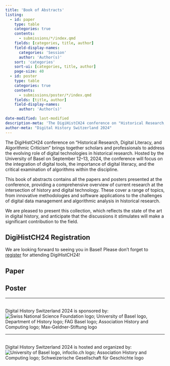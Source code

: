 ```yaml
---
title: 'Book of Abstracts'
listing:
  - id: paper
    type: table
    categories: true
    contents:
      - submissions/*/index.qmd
    fields: [categories, title, author]
    field-display-names: 
      categories: 'Session'
      author: 'Author(s)'
    sort: 'categories'
    sort-ui: [categories, title, author]
    page-size: 40
  - id: poster
    type: table
    categories: true
    contents:
      - submissions/poster/*/index.qmd
    fields: [title, author]
    field-display-names:
      author: 'Author(s)'

date-modified: last-modified
description-meta: 'The DigiHistCH24 conference on "Historical Research, Digital Literacy, and Algorithmic Criticism," hosted by the University of Basel on September 12-13, 2024, explores the integration of digital tools and the critical role of algorithms in historical research. This book of abstracts features all presented papers, offering insights into cutting-edge methodologies, software applications, and challenges in digital history.'
author-meta: "Digital History Switzerland 2024"
---
```


The DigiHistCH24 conference on "Historical Research, Digital Literacy, and Algorithmic Criticism" brings together scholars and professionals to address the evolving role of digital technologies in historical research. Hosted by the University of Basel on September 12--13, 2024, the conference will focus on the integration of digital tools, the importance of digital literacy, and the critical examination of algorithms within the discipline.

This book of abstracts contains all the papers and posters presented at the conference, providing a comprehensive overview of current research at the intersection of history and digital technology. These cover a range of topics, from innovative methodologies and software applications to the challenges of digital data management and algorithmic analysis in historical research.

We are pleased to present this collection, which reflects the state of the art in digital history, and anticipate that the discussions it stimulates will make a significant contribution to the field.

::: {.callout-tip}
## DigiHistCH24 Registration

We are looking forward to seeing you in Basel! Please don't forget to [register](https://conferences.unibas.ch/frontend/index.php?page_id=1424&booking_registration_action=show&booking_registration_controller=offer) for attending DigiHistCH24!
:::

## Paper

:::{#paper}
:::

## Poster

:::{#poster}
:::

<hr>
<br />
Digital History Switzerland 2024 is sponsored by:
![Swiss National Science Foundation logo; University of Basel logo, Department of History logo; FAG Basel logo; Association History and Computing logo; Max-Geldner-Stiftung logo](images/sponsoring_logos.png)

<hr>
<br />
Digital History Switzerland 2024 is hosted and organized by:
![University of Basel logo, infoclio.ch logo; Association History and Computing logo; Schweizerische Gesellschaft für Geschichte logo](images/patronage_logos.png)